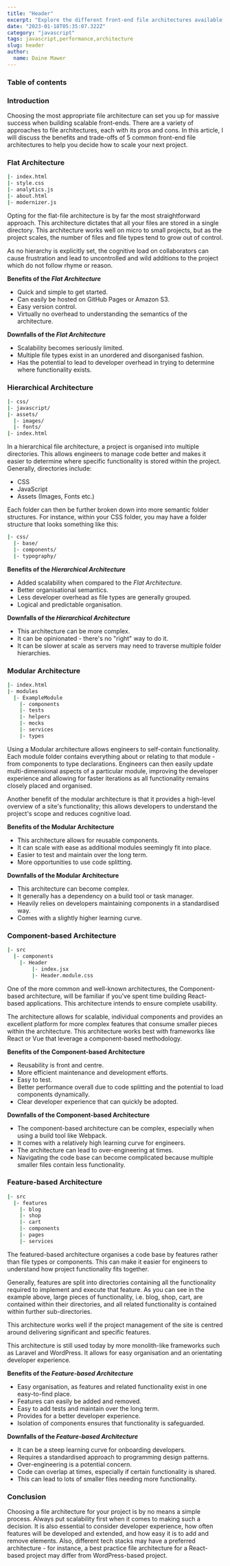 ```yaml
---
title: "Header"
excerpt: "Explore the different front-end file architectures available to you, including flat, hierarchical, modular, component-based, and feature-based. Consider the size, complexity, and needs of your team when choosing the best file architecture for your project. Find out which approach works best for your project to better organize and maintain your code."
date: "2023-01-18T05:35:07.322Z"
category: "javascript"
tags: javascript,performance,architecture
slug: header
author:
  name: Daine Mawer
---
```


### Table of contents

### Introduction

Choosing the most appropriate file architecture can set you up for massive success when building scalable front-ends. There are a variety of approaches to file architectures, each with its pros and cons. In this article, I will discuss the benefits and trade-offs of 5 common front-end file architectures to help you decide how to scale your next project.

### Flat Architecture

```fileconvention.bash
|- index.html
|- style.css
|- analytics.js
|- about.html
|- modernizer.js
```

Opting for the flat-file architecture is by far the most straightforward approach. This architecture dictates that all your files are stored in a single directory. This architecture works well on micro to small projects, but as the project scales, the number of files and file types tend to grow out of control.

As no hierarchy is explicitly set, the cognitive load on collaborators can cause frustration and lead to uncontrolled and wild additions to the project which do not follow rhyme or reason.

**Benefits of the _Flat Architecture_**

- Quick and simple to get started.
- Can easily be hosted on GitHub Pages or Amazon S3.
- Easy version control.
- Virtually no overhead to understanding the semantics of the architecture.

**Downfalls of the _Flat Architecture_**

- Scalability becomes seriously limited.
- Multiple file types exist in an unordered and disorganised fashion.
- Has the potential to lead to developer overhead in trying to determine where functionality exists.

### Hierarchical Architecture

```bash
|- css/
|- javascript/
|- assets/
  |- images/
  |- fonts/
|- index.html
```

In a hierarchical file architecture, a project is organised into multiple directories. This allows engineers to manage code better and makes it easier to determine where specific functionality is stored within the project. Generally, directories include:

- CSS
- JavaScript
- Assets (Images, Fonts etc.)

Each folder can then be further broken down into more semantic folder structures. For instance, within your CSS folder, you may have a folder structure that looks something like this:

```bash
|- css/
  |- base/
  |- components/
  |- typography/
```

**Benefits of the _Hierarchical Architecture_**

- Added scalability when compared to the _Flat Architecture._
- Better organisational semantics.
- Less developer overhead as file types are generally grouped.
- Logical and predictable organisation.

**Downfalls of the _Hierarchical Architecture_**

- This architecture can be more complex.
- It can be opinionated - there's no "right" way to do it.
- It can be slower at scale as servers may need to traverse multiple folder hierarchies.

### Modular Architecture

```bash
|- index.html
|- modules
  |- ExampleModule
    |- components
    |- tests
    |- helpers
    |- mocks
    |- services
    |- types
```

Using a Modular architecture allows engineers to self-contain functionality. Each module folder contains everything about or relating to that module - from components to type declarations. Engineers can then easily update multi-dimensional aspects of a particular module, improving the developer experience and allowing for faster iterations as all functionality remains closely placed and organised.

Another benefit of the modular architecture is that it provides a high-level overview of a site's functionality; this allows developers to understand the project's scope and reduces cognitive load.

**Benefits of the Modular Architecture**

- This architecture allows for reusable components.
- It can scale with ease as additional modules seemingly fit into place.
- Easier to test and maintain over the long term.
- More opportunities to use code splitting.

**Downfalls of the Modular Architecture**

- This architecture can become complex.
- It generally has a dependency on a build tool or task manager.
- Heavily relies on developers maintaining components in a standardised way.
- Comes with a slightly higher learning curve.

### Component-based Architecture

```bash
|- src
  |- components
    |- Header
    	|- index.jsx
    	|- Header.module.css
```

One of the more common and well-known architectures, the Component-based architecture, will be familiar if you've spent time building React-based applications. This architecture intends to ensure complete usability.

The architecture allows for scalable, individual components and provides an excellent platform for more complex features that consume smaller pieces within the architecture. This architecture works best with frameworks like React or Vue that leverage a component-based methodology.

**Benefits of the Component-based Architecture**

- Reusability is front and centre.
- More efficient maintenance and development efforts.
- Easy to test.
- Better performance overall due to code splitting and the potential to load components dynamically.
- Clear developer experience that can quickly be adopted.

**Downfalls of the Component-based Architecture**

- The component-based architecture can be complex, especially when using a build tool like Webpack.
- It comes with a relatively high learning curve for engineers.
- The architecture can lead to over-engineering at times.
- Navigating the code base can become complicated because multiple smaller files contain less functionality.

### Feature-based Architecture

```bash
|- src
  |- features
    |- blog
    |- shop
    |- cart
    |- components
    |- pages
    |- services
```

The featured-based architecture organises a code base by features rather than file types or components. This can make it easier for engineers to understand how project functionality fits together.

Generally, features are split into directories containing all the functionality required to implement and execute that feature. As you can see in the example above, large pieces of functionality, i.e. blog, shop, cart, are contained within their directories, and all related functionality is contained within further sub-directories.

This architecture works well if the project management of the site is centred around delivering significant and specific features.

This architecture is still used today by more monolith-like frameworks such as Laravel and WordPress. It allows for easy organisation and an orientating developer experience.

**Benefits of the _Feature-based Architecture_**

- Easy organisation, as features and related functionality exist in one easy-to-find place.
- Features can easily be added and removed.
- Easy to add tests and maintain over the long term.
- Provides for a better developer experience.
- Isolation of components ensures that functionality is safeguarded.

**Downfalls of the _Feature-based Architecture_**

- It can be a steep learning curve for onboarding developers.
- Requires a standardised approach to programming design patterns.
- Over-engineering is a potential concern.
- Code can overlap at times, especially if certain functionality is shared.
- This can lead to lots of smaller files needing more functionality.

### Conclusion

Choosing a file architecture for your project is by no means a simple process. Always put scalability first when it comes to making such a decision. It is also essential to consider developer experience, how often features will be developed and extended, and how easy it is to add and remove elements. Also, different tech stacks may have a preferred architecture - for instance, a best practice file architecture for a React-based project may differ from WordPress-based project.

